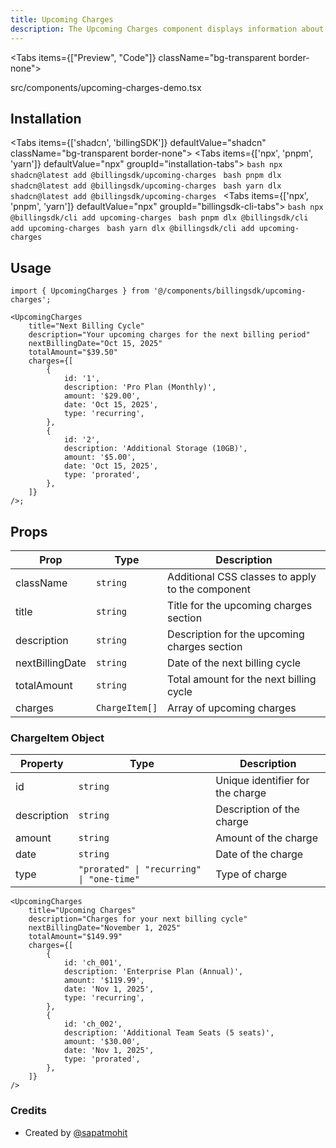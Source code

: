 ```yaml
---
title: Upcoming Charges
description: The Upcoming Charges component displays information about upcoming billing cycles, including the next billing date, total amount, and a breakdown of individual charges.
---
```


<Tabs items={["Preview", "Code"]} className="bg-transparent border-none">
  <Tab value="Preview" className="border-none bg-transparent p-0 mt-3">
    <PreviewComponents registryName="upcoming-charges">
      <UpcomingChargesDemo />
    </PreviewComponents>
  </Tab>

<Tab value="Code" className="mt-3">
	<include
		cwd
		lang="tsx"
		meta='title="src/components/upcoming-charges-demo.tsx"'
	>
		src/components/upcoming-charges-demo.tsx
	</include>
</Tab>

</Tabs>

## Installation

<Tabs items={['shadcn', 'billingSDK']} defaultValue="shadcn" className="bg-transparent border-none">
  <Tab value="shadcn" className="border-none bg-transparent p-0 mt-3">
    <Tabs items={['npx', 'pnpm', 'yarn']} defaultValue="npx" groupId="installation-tabs">
      <Tab value="npx">
        ```bash
        npx shadcn@latest add @billingsdk/upcoming-charges
        ```
      </Tab>
      <Tab value="pnpm">
        ```bash
        pnpm dlx shadcn@latest add @billingsdk/upcoming-charges
        ```
      </Tab>
      <Tab value="yarn">
        ```bash
        yarn dlx shadcn@latest add @billingsdk/upcoming-charges
        ```
      </Tab>
    </Tabs>
  </Tab>
  <Tab value="billingSDK" className="border-none bg-transparent p-0 mt-3">
    <Tabs items={['npx', 'pnpm', 'yarn']} defaultValue="npx" groupId="billingsdk-cli-tabs">
      <Tab value="npx">
        ```bash
        npx @billingsdk/cli add upcoming-charges
        ```
      </Tab>
      <Tab value="pnpm">
        ```bash
        pnpm dlx @billingsdk/cli add upcoming-charges
        ```
      </Tab>
      <Tab value="yarn">
        ```bash
        yarn dlx @billingsdk/cli add upcoming-charges
        ```
      </Tab>
    </Tabs>
  </Tab>
</Tabs>

## Usage

```tsx
import { UpcomingCharges } from '@/components/billingsdk/upcoming-charges';
```

```tsx
<UpcomingCharges
	title="Next Billing Cycle"
	description="Your upcoming charges for the next billing period"
	nextBillingDate="Oct 15, 2025"
	totalAmount="$39.50"
	charges={[
		{
			id: '1',
			description: 'Pro Plan (Monthly)',
			amount: '$29.00',
			date: 'Oct 15, 2025',
			type: 'recurring',
		},
		{
			id: '2',
			description: 'Additional Storage (10GB)',
			amount: '$5.00',
			date: 'Oct 15, 2025',
			type: 'prorated',
		},
	]}
/>;
```

## Props

| Prop            | Type           | Description                                      |
| --------------- | -------------- | ------------------------------------------------ |
| className       | `string`       | Additional CSS classes to apply to the component |
| title           | `string`       | Title for the upcoming charges section           |
| description     | `string`       | Description for the upcoming charges section     |
| nextBillingDate | `string`       | Date of the next billing cycle                   |
| totalAmount     | `string`       | Total amount for the next billing cycle          |
| charges         | `ChargeItem[]` | Array of upcoming charges                        |

### ChargeItem Object

| Property    | Type                                      | Description                      |
| ----------- | ----------------------------------------- | -------------------------------- |
| id          | `string`                                  | Unique identifier for the charge |
| description | `string`                                  | Description of the charge        |
| amount      | `string`                                  | Amount of the charge             |
| date        | `string`                                  | Date of the charge               |
| type        | `"prorated" \| "recurring" \| "one-time"` | Type of charge                   |

```tsx
<UpcomingCharges
	title="Upcoming Charges"
	description="Charges for your next billing cycle"
	nextBillingDate="November 1, 2025"
	totalAmount="$149.99"
	charges={[
		{
			id: 'ch_001',
			description: 'Enterprise Plan (Annual)',
			amount: '$119.99',
			date: 'Nov 1, 2025',
			type: 'recurring',
		},
		{
			id: 'ch_002',
			description: 'Additional Team Seats (5 seats)',
			amount: '$30.00',
			date: 'Nov 1, 2025',
			type: 'prorated',
		},
	]}
/>
```

### Credits
- Created by [@sapatmohit](https://github.com/sapatmohit)
